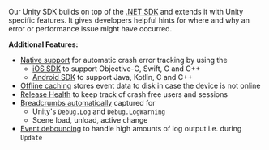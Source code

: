 Our Unity SDK builds on top of the [.NET SDK](/platforms/dotnet/) and extends it with Unity specific features. It gives developers helpful hints for where and why an error or performance issue might have occurred.

**Additional Features:**

- [Native support](/platforms/unity/native-support/) for automatic crash error tracking by using the
  - [iOS SDK](/platforms/apple/guides/ios/) to support Objective-C, Swift, C and C++
  - [Android SDK](/platforms/android/) to support Java, Kotlin, C and C++
- [Offline caching](/platforms/unity/configuration/options/#cache-directory-path) stores event data to disk in case the device is not online
- [Release Health](/platforms/unity/configuration/releases/) to keep track of crash free users and sessions
- [Breadcrumbs automatically](/platforms/unity/enriching-events/breadcrumbs/#automatic-breadcrumbs) captured for
  - Unity's `Debug.Log` and `Debug.LogWarning`
  - Scene load, unload, active change
- [Event debouncing](/platforms/unity/configuration/event-debouncing/) to handle high amounts of log output i.e. during `Update`
